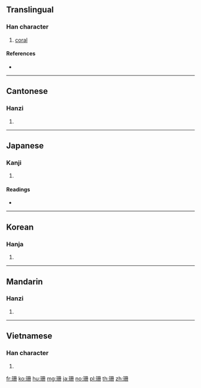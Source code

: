 ==Translingual==

===Han character===
{{Han char|rn=96|rad=玉|as=05|sn=9|four=17140|canj=MGBBM,MGBT}}

# [[coral]]

====References====
* {{Han ref|kx=0729.230|dkj=20917|dj=1141.130|hdz=21108.050|uh=73CA|ud=29642|bh=ACC0|bd=44224}}

----

==Cantonese==

===Hanzi===
{{yue-hanzi|jyut=[[saan1]]|y=saan1}}

# {{defn|lang=yue|sort=玉05}}

----

==Japanese==

===Kanji===
{{ja-kanji|grade=|rs=玉05}}

# {{defn|lang=ja|sort=玉05}}

====Readings====
* {{ja-readings|goon=[[さん]] (san)|kanon=[[さん]] (san)}}

----

==Korean==

===Hanja===
{{ko-hanja|hangeul=산|eumhun=|rv=san|mr=san|y=san}}

# {{defn|lang=ko|sort=玉05}}

----

==Mandarin==

===Hanzi===
{{cmn-hanzi|pin=[[lì]] ([[li4]]), [[shān]] ([[shan1]])|wg=li<sup>4</sup>, shan<sup>1</sup>}}

# {{defn|lang=cmn|sort=玉05}}

----

==Vietnamese==

===Han character===
{{vi-hantu|[[san]]|rs=玉05}}

# {{defn|lang=vi|sort=玉05}}

[[fr:珊]]
[[ko:珊]]
[[hu:珊]]
[[mg:珊]]
[[ja:珊]]
[[no:珊]]
[[pl:珊]]
[[th:珊]]
[[zh:珊]]